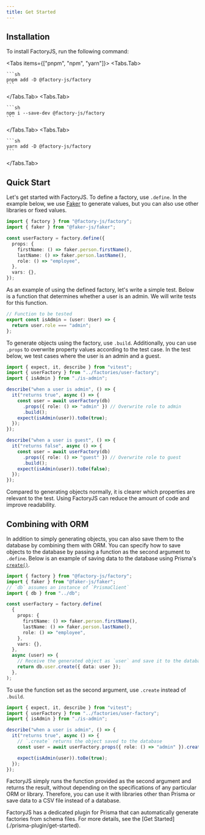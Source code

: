 ```yaml
---
title: Get Started
---
```



## Installation

To install FactoryJS, run the following command:

<Tabs items={["pnpm", "npm", "yarn"]}>
  <Tabs.Tab>

    ```sh
    pnpm add -D @factory-js/factory
    ```

  </Tabs.Tab>
  <Tabs.Tab>

    ```sh
    npm i --save-dev @factory-js/factory
    ```

  </Tabs.Tab>
  <Tabs.Tab>

    ```sh
    yarn add -D @factory-js/factory
    ```

  </Tabs.Tab>
</Tabs>

## Quick Start

Let's get started with FactoryJS. To define a factory, use `.define`.
In the example below, we use [Faker](https://fakerjs.dev/) to generate values, but you can also use other libraries or fixed values.

```ts filename="factories/user-factory.ts"
import { factory } from "@factory-js/factory";
import { faker } from "@faker-js/faker";

const userFactory = factory.define({
  props: {
    firstName: () => faker.person.firstName(),
    lastName: () => faker.person.lastName(),
    role: () => "employee",
  },
  vars: {},
});
```

As an example of using the defined factory, let's write a simple test. Below is a function that determines whether a user is an admin. We will write tests for this function.

```ts filename="src/is-admin.ts"
// Function to be tested
export const isAdmin = (user: User) => {
  return user.role === "admin";
};
```

To generate objects using the factory, use `.build`. Additionally, you can use `.props` to overwrite property values according to the test case. In the test below, we test cases where the user is an admin and a guest.

```ts {8,17} filename="src/is-admin.test.ts"
import { expect, it, describe } from "vitest";
import { userFactory } from "../factories/user-factory";
import { isAdmin } from "./is-admin";

describe("when a user is admin", () => {
  it("returns true", async () => {
    const user = await userFactory(db)
      .props({ role: () => "admin" }) // Overwrite role to admin
      .build();
    expect(isAdmin(user)).toBe(true);
  });
});

describe("when a user is guest", () => {
  it("returns false", async () => {
    const user = await userFactory(db)
      .props({ role: () => "guest" }) // Overwrite role to guest
      .build();
    expect(isAdmin(user)).toBe(false);
  });
});
```

Compared to generating objects normally, it is clearer which properties are relevant to the test. Using FactoryJS can reduce the amount of code and improve readability.

## Combining with ORM

In addition to simply generating objects, you can also save them to the database by combining them with ORM. You can specify how to save objects to the database by passing a function as the second argument to `.define`. Below is an example of saving data to the database using Prisma's [`create()`](https://www.prisma.io/docs/orm/prisma-client/queries/crud#create).

```ts {17} filename="factories/user-factory.ts"
import { factory } from "@factory-js/factory";
import { faker } from "@faker-js/faker";
// `db` assumes an instance of `PrismaClient`
import { db } from "../db";

const userFactory = factory.define(
  {
    props: {
      firstName: () => faker.person.firstName(),
      lastName: () => faker.person.lastName(),
      role: () => "employee",
    },
    vars: {},
  },
  async (user) => {
    // Receive the generated object as `user` and save it to the database
    return db.user.create({ data: user });
  },
);
```

To use the function set as the second argument, use `.create` instead of `.build`.

```ts {8} filename="src/is-admin.test.ts"
import { expect, it, describe } from "vitest";
import { userFactory } from "../factories/user-factory";
import { isAdmin } from "./is-admin";

describe("when a user is admin", () => {
  it("returns true", async () => {
    // `.create` returns the object saved to the database
    const user = await userFactory.props({ role: () => "admin" }).create();

    expect(isAdmin(user)).toBe(true);
  });
});
```

FactoryJS simply runs the function provided as the second argument and returns the result, without depending on the specifications of any particular ORM or library. Therefore, you can use it with libraries other than Prisma or save data to a CSV file instead of a database.

<Callout type="info">
  FactoryJS has a dedicated plugin for Prisma that can automatically generate
  factories from schema files. For more details, see the [Get
  Started](./prisma-plugin/get-started).
</Callout>

